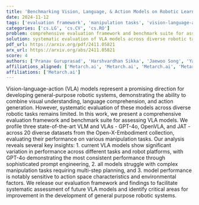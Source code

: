 ```yaml
---
title: 'Benchmarking Vision, Language, & Action Models on Robotic Learning Tasks'
date: 2024-11-12
tags: ['evaluation framework', 'manipulation tasks', 'vision-language-action models', 'robotic systems', 'benchmark suite', 'performance assessment', 'action space characteristics', 'multi-step planning', 'environmental factors']
categories: ['cs.LG', 'cs.CV', 'cs.RO']
problem: comprehensive evaluation framework and benchmark suite for assessing VLA models
solution: systematic evaluation of VLA models across diverse robotic tasks
pdf_url: https://arxiv.org/pdf/2411.05821
arx_url: https://arxiv.org/abs/2411.05821
score: 4
authors: ['Pranav Guruprasad', 'Harshvardhan Sikka', 'Jaewoo Song', 'Yangyue Wang', 'Paul Pu Liang']
affiliations_aligned: ['Metarch.ai', 'Metarch.ai', 'Metarch.ai', 'Metarch.ai', 'Metarch.ai']
affiliations: ['Metarch.ai']
---
```



Vision-language-action (VLA) models represent a promising direction for developing general-purpose robotic systems, demonstrating the ability to combine visual understanding, language comprehension, and action generation. However, systematic evaluation of these models across diverse robotic tasks remains limited. In this work, we present a comprehensive evaluation framework and benchmark suite for assessing VLA models. We profile three state-of-the-art VLM and VLAs - GPT-4o, OpenVLA, and JAT - across 20 diverse datasets from the Open-X-Embodiment collection, evaluating their performance on various manipulation tasks. Our analysis reveals several key insights: 1. current VLA models show significant variation in performance across different tasks and robot platforms, with GPT-4o demonstrating the most consistent performance through sophisticated prompt engineering, 2. all models struggle with complex manipulation tasks requiring multi-step planning, and 3. model performance is notably sensitive to action space characteristics and environmental factors. We release our evaluation framework and findings to facilitate systematic assessment of future VLA models and identify critical areas for improvement in the development of general purpose robotic systems.